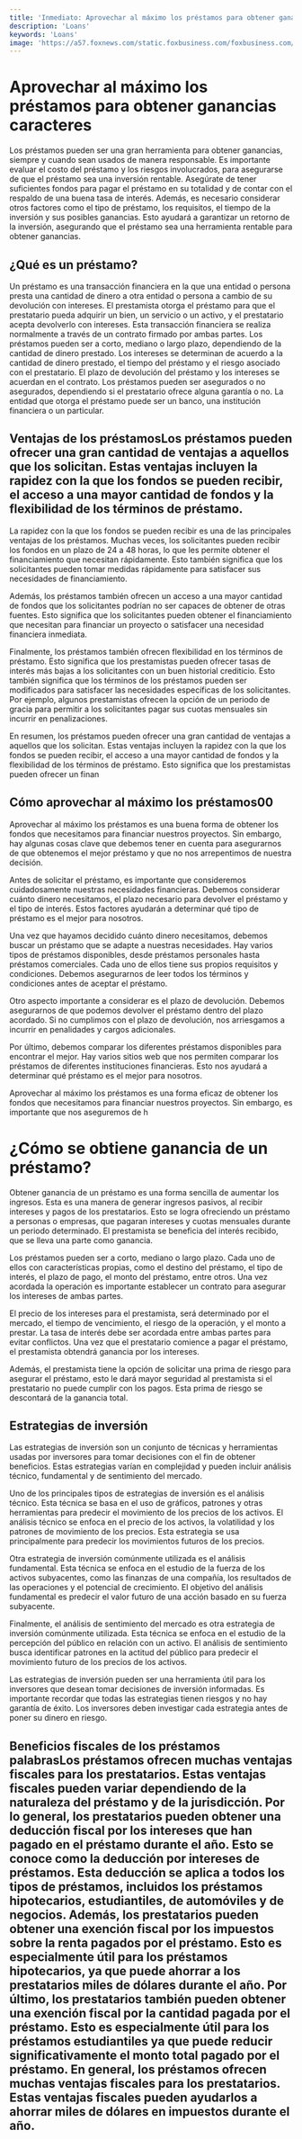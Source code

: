```yaml
---
title: 'Inmediato: Aprovechar al máximo los préstamos para obtener ganancias'
description: 'Loans'
keywords: 'Loans'
image: 'https://a57.foxnews.com/static.foxbusiness.com/foxbusiness.com/content/uploads/2021/07/931/506/personal-loan-credible-iStock-1226786654.png?ve=1&tl=1'
---
```


# Aprovechar al máximo los préstamos para obtener ganancias caracteres
Los préstamos pueden ser una gran herramienta para obtener ganancias, siempre y cuando sean usados de manera responsable. Es importante evaluar el costo del préstamo y los riesgos involucrados, para asegurarse de que el préstamo sea una inversión rentable. Asegúrate de tener suficientes fondos para pagar el préstamo en su totalidad y de contar con el respaldo de una buena tasa de interés. Además, es necesario considerar otros factores como el tipo de préstamo, los requisitos, el tiempo de la inversión y sus posibles ganancias. Esto ayudará a garantizar un retorno de la inversión, asegurando que el préstamo sea una herramienta rentable para obtener ganancias. <ImageAdd source="https://w7.pngwing.com/pngs/969/693/png-transparent-payday-loan-cash-advance-finance-money-agil-saving-loan-bank.png"/>



## ¿Qué es un préstamo?

Un préstamo es una transacción financiera en la que una entidad o persona presta una cantidad de dinero a otra entidad o persona a cambio de su devolución con intereses. El prestamista otorga el préstamo para que el prestatario pueda adquirir un bien, un servicio o un activo, y el prestatario acepta devolverlo con intereses. Esta transacción financiera se realiza normalmente a través de un contrato firmado por ambas partes. Los préstamos pueden ser a corto, mediano o largo plazo, dependiendo de la cantidad de dinero prestado. Los intereses se determinan de acuerdo a la cantidad de dinero prestado, el tiempo del préstamo y el riesgo asociado con el prestatario. El plazo de devolución del préstamo y los intereses se acuerdan en el contrato. Los préstamos pueden ser asegurados o no asegurados, dependiendo si el prestatario ofrece alguna garantía o no. La entidad que otorga el préstamo puede ser un banco, una institución financiera o un particular. <ImageAdd source="https://i.pinimg.com/originals/9d/f9/68/9df968d2027cf801955db27d82c1cd6d.jpg"/>



## Ventajas de los préstamosLos préstamos pueden ofrecer una gran cantidad de ventajas a aquellos que los solicitan. Estas ventajas incluyen la rapidez con la que los fondos se pueden recibir, el acceso a una mayor cantidad de fondos y la flexibilidad de los términos de préstamo.

La rapidez con la que los fondos se pueden recibir es una de las principales ventajas de los préstamos. Muchas veces, los solicitantes pueden recibir los fondos en un plazo de 24 a 48 horas, lo que les permite obtener el financiamiento que necesitan rápidamente. Esto también significa que los solicitantes pueden tomar medidas rápidamente para satisfacer sus necesidades de financiamiento.

Además, los préstamos también ofrecen un acceso a una mayor cantidad de fondos que los solicitantes podrían no ser capaces de obtener de otras fuentes. Esto significa que los solicitantes pueden obtener el financiamiento que necesitan para financiar un proyecto o satisfacer una necesidad financiera inmediata.

Finalmente, los préstamos también ofrecen flexibilidad en los términos de préstamo. Esto significa que los prestamistas pueden ofrecer tasas de interés más bajas a los solicitantes con un buen historial crediticio. Esto también significa que los términos de los préstamos pueden ser modificados para satisfacer las necesidades específicas de los solicitantes. Por ejemplo, algunos prestamistas ofrecen la opción de un periodo de gracia para permitir a los solicitantes pagar sus cuotas mensuales sin incurrir en penalizaciones.

En resumen, los préstamos pueden ofrecer una gran cantidad de ventajas a aquellos que los solicitan. Estas ventajas incluyen la rapidez con la que los fondos se pueden recibir, el acceso a una mayor cantidad de fondos y la flexibilidad de los términos de préstamo. Esto significa que los prestamistas pueden ofrecer un finan



## Cómo aprovechar al máximo los préstamos00

Aprovechar al máximo los préstamos es una buena forma de obtener los fondos que necesitamos para financiar nuestros proyectos. Sin embargo, hay algunas cosas clave que debemos tener en cuenta para asegurarnos de que obtenemos el mejor préstamo y que no nos arrepentimos de nuestra decisión.

Antes de solicitar el préstamo, es importante que consideremos cuidadosamente nuestras necesidades financieras. Debemos considerar cuánto dinero necesitamos, el plazo necesario para devolver el préstamo y el tipo de interés. Estos factores ayudarán a determinar qué tipo de préstamo es el mejor para nosotros.

Una vez que hayamos decidido cuánto dinero necesitamos, debemos buscar un préstamo que se adapte a nuestras necesidades. Hay varios tipos de préstamos disponibles, desde préstamos personales hasta préstamos comerciales. Cada uno de ellos tiene sus propios requisitos y condiciones. Debemos asegurarnos de leer todos los términos y condiciones antes de aceptar el préstamo.

Otro aspecto importante a considerar es el plazo de devolución. Debemos asegurarnos de que podemos devolver el préstamo dentro del plazo acordado. Si no cumplimos con el plazo de devolución, nos arriesgamos a incurrir en penalidades y cargos adicionales.

Por último, debemos comparar los diferentes préstamos disponibles para encontrar el mejor. Hay varios sitios web que nos permiten comparar los préstamos de diferentes instituciones financieras. Esto nos ayudará a determinar qué préstamo es el mejor para nosotros.

Aprovechar al máximo los préstamos es una forma eficaz de obtener los fondos que necesitamos para financiar nuestros proyectos. Sin embargo, es importante que nos aseguremos de h

# ¿Cómo se obtiene ganancia de un préstamo?

Obtener ganancia de un préstamo es una forma sencilla de aumentar los ingresos. Esta es una manera de generar ingresos pasivos, al recibir intereses y pagos de los prestatarios. Esto se logra ofreciendo un préstamo a personas o empresas, que pagaran intereses y cuotas mensuales durante un periodo determinado. El prestamista se beneficia del interés recibido, que se lleva una parte como ganancia.

Los préstamos pueden ser a corto, mediano o largo plazo. Cada uno de ellos con características propias, como el destino del préstamo, el tipo de interés, el plazo de pago, el monto del préstamo, entre otros. Una vez acordada la operación es importante establecer un contrato para asegurar los intereses de ambas partes.

El precio de los intereses para el prestamista, será determinado por el mercado, el tiempo de vencimiento, el riesgo de la operación, y el monto a prestar. La tasa de interés debe ser acordada entre ambas partes para evitar conflictos. Una vez que el prestatario comience a pagar el préstamo, el prestamista obtendrá ganancia por los intereses.

Además, el prestamista tiene la opción de solicitar una prima de riesgo para asegurar el préstamo, esto le dará mayor seguridad al prestamista si el prestatario no puede cumplir con los pagos. Esta prima de riesgo se descontará de la ganancia total.

<ImageAdd source="https://thumbs.dreamstime.com/b/bolso-de-dinero-en-d%C3%B3lares-y-lupa-investigar-or%C3%ADgenes-capitales-lucha-contra-el-blanqueo-la-evasi%C3%B3n-fiscal-encontrar-fondos-234285795.jpg"/>



## Estrategias de inversión

Las estrategias de inversión son un conjunto de técnicas y herramientas usadas por inversores para tomar decisiones con el fin de obtener beneficios. Estas estrategias varían en complejidad y pueden incluir análisis técnico, fundamental y de sentimiento del mercado.

Uno de los principales tipos de estrategias de inversión es el análisis técnico. Esta técnica se basa en el uso de gráficos, patrones y otras herramientas para predecir el movimiento de los precios de los activos. El análisis técnico se enfoca en el precio de los activos, la volatilidad y los patrones de movimiento de los precios. Esta estrategia se usa principalmente para predecir los movimientos futuros de los precios.

Otra estrategia de inversión comúnmente utilizada es el análisis fundamental. Esta técnica se enfoca en el estudio de la fuerza de los activos subyacentes, como las finanzas de una compañía, los resultados de las operaciones y el potencial de crecimiento. El objetivo del análisis fundamental es predecir el valor futuro de una acción basado en su fuerza subyacente.

Finalmente, el análisis de sentimiento del mercado es otra estrategia de inversión comúnmente utilizada. Esta técnica se enfoca en el estudio de la percepción del público en relación con un activo. El análisis de sentimiento busca identificar patrones en la actitud del público para predecir el movimiento futuro de los precios de los activos.

Las estrategias de inversión pueden ser una herramienta útil para los inversores que desean tomar decisiones de inversión informadas. Es importante recordar que todas las estrategias tienen riesgos y no hay garantía de éxito. Los inversores deben investigar cada estrategia antes de poner su dinero en riesgo.



## Beneficios fiscales de los préstamos palabrasLos préstamos ofrecen muchas ventajas fiscales para los prestatarios. Estas ventajas fiscales pueden variar dependiendo de la naturaleza del préstamo y de la jurisdicción. Por lo general, los prestatarios pueden obtener una deducción fiscal por los intereses que han pagado en el préstamo durante el año. Esto se conoce como la deducción por intereses de préstamos. Esta deducción se aplica a todos los tipos de préstamos, incluidos los préstamos hipotecarios, estudiantiles, de automóviles y de negocios. Además, los prestatarios pueden obtener una exención fiscal por los impuestos sobre la renta pagados por el préstamo. Esto es especialmente útil para los préstamos hipotecarios, ya que puede ahorrar a los prestatarios miles de dólares durante el año. Por último, los prestatarios también pueden obtener una exención fiscal por la cantidad pagada por el préstamo. Esto es especialmente útil para los préstamos estudiantiles ya que puede reducir significativamente el monto total pagado por el préstamo. En general, los préstamos ofrecen muchas ventajas fiscales para los prestatarios. Estas ventajas fiscales pueden ayudarlos a ahorrar miles de dólares en impuestos durante el año. <ImageAdd source="https://thumbs.dreamstime.com/b/bolso-del-dinero-con-s%C3%ADmbolo-d%C3%B3lar-y-dos-figuras-de-las-personas-inversi%C3%B3n-pr%C3%A9stamos-arrendando-conflicto-negocio-su-soluci%C3%B3n-152780194.jpg"/>

